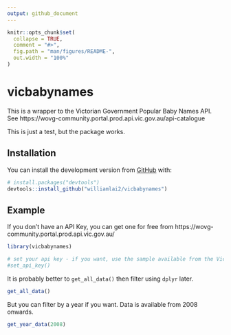 ```yaml
---
output: github_document
---
```


<!-- README.md is generated from README.Rmd. Please edit that file -->

```r
knitr::opts_chunk$set(
  collapse = TRUE,
  comment = "#>",
  fig.path = "man/figures/README-",
  out.width = "100%"
)
```

# vicbabynames

<!-- badges: start -->
<!-- badges: end -->

This is a wrapper to the Victorian Government Popular Baby Names API. See https://wovg-community.portal.prod.api.vic.gov.au/api-catalogue

This is just a test, but the package works.

## Installation

You can install the development version from [GitHub](https://github.com/) with:

``` r
# install.packages("devtools")
devtools::install_github("williamlai2/vicbabynames")
```
## Example

If you don't have an API Key, you can get one for free from https://wovg-community.portal.prod.api.vic.gov.au/

```r
library(vicbabynames)

# set your api key - if you want, use the sample available from the Vic Gov website.
#set_api_key()
```

It is probably better to `get_all_data()` then filter using `dplyr` later.

```r
get_all_data()
```

But you can filter by a year if you want. Data is available from 2008 onwards.

```r
get_year_data(2008)
```
